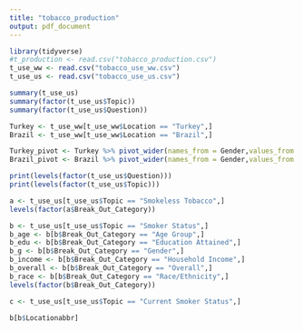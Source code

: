 ---
title: "tobacco_production"
output: pdf_document
---

```{r}
library(tidyverse)
#t_production <- read.csv("tobacco_production.csv")
t_use_ww <- read.csv("tobacco_use_ww.csv")
t_use_us <- read.csv("tobacco_use_us.csv")

```

```{r}
summary(t_use_us)
summary(factor(t_use_us$Topic))
summary(factor(t_use_us$Question))
```

```{r}
Turkey <- t_use_ww[t_use_ww$Location == "Turkey",]
Brazil <- t_use_ww[t_use_ww$Location == "Brazil",]
```

```{r}
Turkey_pivot <- Turkey %>% pivot_wider(names_from = Gender,values_from = Value)
Brazil_pivot <- Brazil %>% pivot_wider(names_from = Gender,values_from = Value)
```

```{r}
print(levels(factor(t_use_us$Question)))
print(levels(factor(t_use_us$Topic)))
```

```{r}
a <- t_use_us[t_use_us$Topic == "Smokeless Tobacco",]
levels(factor(a$Break_Out_Category))
```

```{r}
b <- t_use_us[t_use_us$Topic == "Smoker Status",]
b_age <- b[b$Break_Out_Category == "Age Group",]
b_edu <- b[b$Break_Out_Category == "Education Attained",]
b_g <- b[b$Break_Out_Category == "Gender",]
b_income <- b[b$Break_Out_Category == "Household Income",]
b_overall <- b[b$Break_Out_Category == "Overall",]
b_race <- b[b$Break_Out_Category == "Race/Ethnicity",]
levels(factor(b$Break_Out_Category))
```

```{r}
c <- t_use_us[t_use_us$Topic == "Current Smoker Status",]

b[b$Locationabbr]
```














